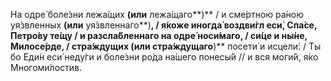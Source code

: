 На одре́ боле́зни лежа́щих **(или** лежа́щаго**)** / и сме́ртною ра́ною уя́звленных **(или** уя́звленнаго**)**, / я́коже иногда́ воздви́гл еси́, Спа́се, Петро́ву те́щу / и разсла́бленнаго на одре́ носи́маго, / си́це и ны́не, Милосе́рде, / стра́ждущих **(или** стра́ждущаго**)** посети́ и исцели́: / Ты бо Еди́н еси́ неду́ги и боле́зни ро́да на́шего понесы́й // и вся моги́й, я́ко Многоми́лостив.
